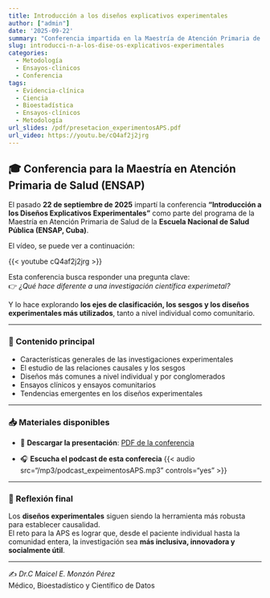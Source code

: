 ```yaml
---
title: Introducción a los diseños explicativos experimentales
author: ["admin"]
date: '2025-09-22'
summary: "Conferencia impartida en la Maestría de Atención Primaria de Salud (ENSAP, Cuba), donde se abordan los fundamentos de los diseños explicativos experimentales, los sesgos y las tendencias actuales en ensayos clínicos y comunitarios. Incluye la descarga de la presentación y un podcast complementario."
slug: introducci-n-a-los-dise-os-explicativos-experimentales
categories:
  - Metodología
  - Ensayos-clinicos
  - Conferencia
tags:
  - Evidencia-clínica
  - Ciencia
  - Bioestadística
  - Ensayos-clínicos
  - Metodología
url_slides: /pdf/presetacion_experimentosAPS.pdf
url_video: https://youtu.be/cQ4af2j2jrg
---
```



## 🎓 Conferencia para la Maestría en Atención Primaria de Salud (ENSAP)


El pasado **22 de septiembre de 2025** impartí la conferencia **“Introducción a los Diseños Explicativos Experimentales”** como parte del programa de la Maestría en Atención Primaria de Salud de la **Escuela Nacional de Salud Pública (ENSAP, Cuba)**.  

El vídeo, se puede ver a continuación:

{{< youtube cQ4af2j2jrg >}}



Esta conferencia busca responder una pregunta clave:  
👉 *¿Qué hace diferente a una investigación científica experimetal?*  

Y lo hace explorando **los ejes de clasificación, los sesgos y los diseños experimentales más utilizados**, tanto a nivel individual como comunitario.

---

### 📑 Contenido principal
- Características generales de las investigaciones experimentales  
- El estudio de las relaciones causales y los sesgos  
- Diseños más comunes a nivel individual y por conglomerados  
- Ensayos clínicos y ensayos comunitarios  
- Tendencias emergentes en los diseños experimentales  

---

### 📥 Materiales disponibles

- 📂 **Descargar la presentación**: [PDF de la conferencia](/pdf/presetacion_experimentosAPS.pdf)  

- 🎧 **Escucha el podcast de esta conferecia**
{{< audio src="/mp3/podcast_expeimentosAPS.mp3" controls="yes" >}}


---

### 🧭 Reflexión final

Los **diseños experimentales** siguen siendo la herramienta más robusta para establecer causalidad.  
El reto para la APS es lograr que, desde el paciente individual hasta la comunidad entera, la investigación sea **más inclusiva, innovadora y socialmente útil**.  

---

✍️ *Dr.C Maicel E. Monzón Pérez*  
Médico, Bioestadístico y Científico de Datos  